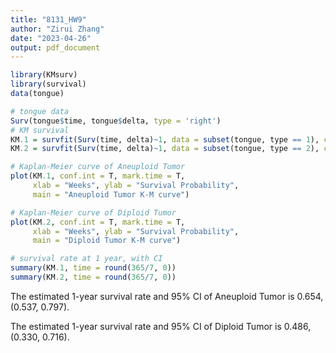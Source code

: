 ```yaml
---
title: "8131_HW9"
author: "Zirui Zhang"
date: "2023-04-26"
output: pdf_document
---
```


```r
library(KMsurv)
library(survival)
data(tongue)
```


```r
# tongue data
Surv(tongue$time, tongue$delta, type = 'right')
# KM survival
KM.1 = survfit(Surv(time, delta)~1, data = subset(tongue, type == 1), conf.type = 'log')
KM.2 = survfit(Surv(time, delta)~1, data = subset(tongue, type == 2), conf.type = 'log')
```


```r
# Kaplan-Meier curve of Aneuploid Tumor
plot(KM.1, conf.int = T, mark.time = T, 
     xlab = "Weeks", ylab = "Survival Probability",
     main = "Aneuploid Tumor K-M curve")

# Kaplan-Meier curve of Diploid Tumor
plot(KM.2, conf.int = T, mark.time = T, 
     xlab = "Weeks", ylab = "Survival Probability",
     main = "Diploid Tumor K-M curve")
```

```r
# survival rate at 1 year, with CI
summary(KM.1, time = round(365/7, 0))
summary(KM.2, time = round(365/7, 0))
```

The estimated 1-year survival rate and 95% CI of Aneuploid Tumor is 0.654, (0.537, 0.797).

The estimated 1-year survival rate and 95% CI of Diploid Tumor is 0.486, (0.330, 0.716).

